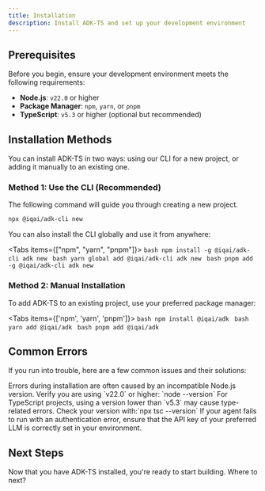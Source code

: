 ```yaml
---
title: Installation
description: Install ADK-TS and set up your development environment
---
```



## Prerequisites

Before you begin, ensure your development environment meets the following requirements:

- **Node.js**: `v22.0` or higher
- **Package Manager**: `npm`, `yarn`, or
  `pnpm`
- **TypeScript**: `v5.3` or higher (optional but recommended)

## Installation Methods

You can install ADK-TS in two ways: using our CLI for a new project, or adding it manually to an existing one.

### Method 1: Use the CLI (Recommended)

The following command will guide you through creating a new project.

```bash
npx @iqai/adk-cli new
```

You can also install the CLI globally and use it from anywhere:

<Tabs items={["npm", "yarn", "pnpm"]}>
  <Tab value="npm">
    ```bash
    npm install -g @iqai/adk-cli
    adk new
    ```
  </Tab>
  <Tab value="yarn">
    ```bash
    yarn global add @iqai/adk-cli
    adk new
    ```
  </Tab>
  <Tab value="pnpm">
    ```bash
    pnpm add -g @iqai/adk-cli
    adk new
    ```
  </Tab>
</Tabs>

### Method 2: Manual Installation

To add ADK-TS to an existing project, use your preferred package manager:

<Tabs items={['npm', 'yarn', 'pnpm']}>
  <Tab value="npm">
    ```bash
    npm install @iqai/adk
    ```
  </Tab>
  <Tab value="yarn">
    ```bash
    yarn add @iqai/adk
    ```
  </Tab>
  <Tab value="pnpm">
    ```bash
    pnpm add @iqai/adk
    ```
  </Tab>
</Tabs>

## Common Errors

If you run into trouble, here are a few common issues and their solutions:

<Callout type="warn" title="Node.js Version Mismatch">
  Errors during installation are often caused by an incompatible Node.js
  version. Verify you are using `v22.0` or higher: `node --version`
</Callout>

<Callout type="warn" title="TypeScript Compatibility">
  For TypeScript projects, using a version lower than `v5.3` may cause
  type-related errors. Check your version with:`npx tsc --version`
</Callout>

<Callout type="warn" title="Missing API Key">
  If your agent fails to run with an authentication error, ensure that the API
  key of your preferred LLM is correctly set in your environment.
</Callout>

## Next Steps

Now that you have ADK-TS installed, you're ready to start building. Where to next?

<Cards>
  <Card
    title="🚀 Quickstart"
    description="Build your first fully-functional agent and understand the core concepts."
    href="/docs/framework/get-started/quickstart"
  />
  <Card
    title="🤖 Explore Agents"
    description="Learn about the different types of agents you can build, from simple to complex."
    href="/docs/framework/agents"
  />
  <Card
    title="🛠️ Discover Tools"
    description="See how to add capabilities to your agents using built-in and custom tools."
    href="/docs/framework/tools"
  />
  <Card
    title="📊 Run Examples"
    description="Browse working code examples to deepen your understanding."
    href="https://github.com/IQAIcom/adk-ts/tree/main/apps/examples"
    target="_blank"
    rel="noopener noreferrer"
  />
</Cards>
